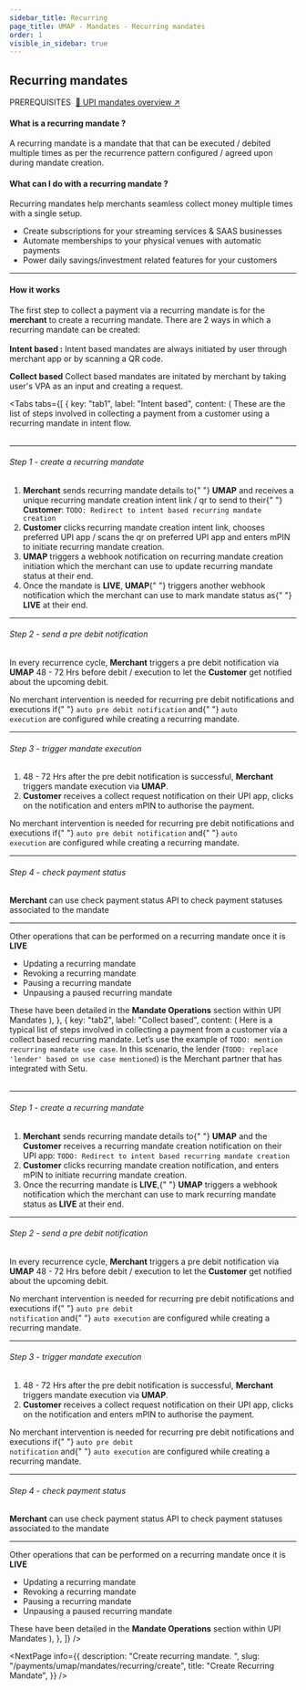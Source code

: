 ```yaml
---
sidebar_title: Recurring
page_title: UMAP - Mandates - Recurring mandates
order: 1
visible_in_sidebar: true
---
```


## Recurring mandates

<Text size="small" weight="600">
    PREREQUISITES&nbsp;
</Text>
<a href="/payments/umap/mandates">🌟 UPI mandates overview ↗</a>

<br />

#### What is a recurring mandate ?

A recurring mandate is a mandate that that can be executed / debited multiple times as per the recurrence pattern configured / agreed upon during mandate creation.

#### What can I do with a recurring mandate ?

Recurring mandates help merchants seamless collect money multiple times with a single setup.

-   Create subscriptions for your streaming services & SAAS businesses
-   Automate memberships to your physical venues with automatic payments
-   Power daily savings/investment related features for your customers

<hr class="primary" />

#### How it works

The first step to collect a payment via a recurring mandate is for the **merchant** to create a recurring mandate. There are 2 ways in which a recurring mandate can be created:<br/><br/>
**Intent based :** Intent based mandates are always initiated by user through merchant app or by scanning a QR code.

**Collect based** Collect based mandates are initated by merchant by taking user's VPA as an input and creating a request.

<Tabs
    tabs={[
        {
            key: "tab1",
            label: "Intent based",
            content: (
                <Text>
                    These are the list of steps involved in collecting a payment
                    from a customer using a recurring mandate in intent flow.
                    <br /> <br />
                    <hr class="primary" />
                    <h6>Step 1 - create a recurring mandate</h6>
                    <ol>
                        <li>
                            <b>Merchant</b> sends recurring mandate details to{" "}
                            <b>UMAP</b> and receives a unique recurring mandate
                            creation intent link / qr to send to their{" "}
                            <b>Customer</b>: `TODO: Redirect to intent based
                            recurring mandate creation`
                        </li>
                        <li>
                            <b>Customer</b> clicks recurring mandate creation
                            intent link, chooses preferred UPI app / scans the
                            qr on preferred UPI app and enters mPIN to initiate
                            recurring mandate creation.
                        </li>
                        <li>
                            <b>UMAP</b> triggers a webhook notification on
                            recurring mandate creation initiation which the
                            merchant can use to update recurring mandate status
                            at their end.
                        </li>
                        <li>
                            Once the mandate is <b>LIVE</b>, <b>UMAP</b>{" "}
                            triggers another webhook notification which the
                            merchant can use to mark mandate status as{" "}
                            <b>LIVE</b> at their end.
                        </li>
                    </ol>
                    <hr class="tertiary" />
                    <h6>Step 2 - send a pre debit notification</h6>
                    <p>
                        In every recurrence cycle, <b>Merchant</b> triggers a
                        pre debit notification via <b>UMAP</b> 48 - 72 Hrs
                        before debit / execution to let the <b>Customer</b> get
                        notified about the upcoming debit.
                    </p>
                    <Callout type="tip">
                        No merchant intervention is needed for recurring pre
                        debit notifications and executions if{" "}
                        <code>auto pre debit notification</code> and{" "}
                        <code>auto execution</code> are configured while
                        creating a recurring mandate.
                    </Callout>
                    <hr class="tertiary" />
                    <h6>Step 3 - trigger mandate execution</h6>
                    <ol>
                        <li>
                            48 - 72 Hrs after the pre debit notification is
                            successful, <b>Merchant</b> triggers mandate
                            execution via <b>UMAP</b>.
                        </li>
                        <li>
                            <b>Customer</b> receives a collect request
                            notification on their UPI app, clicks on the
                            notification and enters mPIN to authorise the
                            payment.
                        </li>
                    </ol>
                    <Callout type="tip">
                        No merchant intervention is needed for recurring pre
                        debit notifications and executions if{" "}
                        <code>auto pre debit notification</code> and{" "}
                        <code>auto execution</code> are configured while
                        creating a recurring mandate.
                    </Callout>
                    <hr class="tertiary" />
                    <h6>Step 4 - check payment status</h6>
                    <p>
                        <b>Merchant</b> can use check payment status API to
                        check payment statuses associated to the mandate
                    </p>
                    <hr class="primary" />
                    Other operations that can be performed on a recurring mandate
                    once it is <b>LIVE</b>
                    <ul>
                        <li>Updating a recurring mandate</li>
                        <li>Revoking a recurring mandate</li>
                        <li>Pausing a recurring mandate</li>
                        <li>Unpausing a paused recurring mandate</li>
                    </ul>
                    These have been detailed in the <b>Mandate Operations</b> section
                    within UPI Mandates
                </Text>
            ),
        },
        {
            key: "tab2",
            label: "Collect based",
            content: (
                <Text>
                    Here is a typical list of steps involved in collecting a
                    payment from a customer via a collect based recurring
                    mandate. Let’s use the example of `TODO: mention recurring
                    mandate use case`. In this scenario, the lender (`TODO:
                    replace 'lender' based on use case mentioned`) is the
                    Merchant partner that has integrated with Setu.
                    <br /> <br />
                    <hr class="primary" />
                    <h6>Step 1 - create a recurring mandate</h6>
                    <ol>
                        <li>
                            <b>Merchant</b> sends recurring mandate details to{" "}
                            <b>UMAP</b> and the <b>Customer</b> receives a
                            recurring mandate creation notification on their UPI
                            app: `TODO: Redirect to intent based recurring
                            mandate creation`
                        </li>
                        <li>
                            <b>Customer</b> clicks recurring mandate creation
                            notification, and enters mPIN to initiate recurring
                            mandate creation.
                        </li>
                        <li>
                            Once the recurring mandate is <b>LIVE</b>,{" "}
                            <b>UMAP</b> triggers a webhook notification which
                            the merchant can use to mark recurring mandate
                            status as <b>LIVE</b> at their end.
                        </li>
                    </ol>
                    <hr class="tertiary" />
                    <h6>Step 2 - send a pre debit notification</h6>
                    <p>
                        In every recurrence cycle, <b>Merchant</b> triggers a
                        pre debit notification via <b>UMAP</b> 48 - 72 Hrs
                        before debit / execution to let the <b>Customer</b> get
                        notified about the upcoming debit.
                    </p>
                    <Callout type="tip">
                        No merchant intervention is needed for recurring pre
                        debit notifications and executions if{" "}
                        <code>auto pre debit notification</code> and{" "}
                        <code>auto execution</code> are configured while
                        creating a recurring mandate.
                    </Callout>
                    <hr class="tertiary" />
                    <h6>Step 3 - trigger mandate execution</h6>
                    <ol>
                        <li>
                            48 - 72 Hrs after the pre debit notification is
                            successful, <b>Merchant</b> triggers mandate
                            execution via <b>UMAP</b>.
                        </li>
                        <li>
                            <b>Customer</b> receives a collect request
                            notification on their UPI app, clicks on the
                            notification and enters mPIN to authorise the
                            payment.
                        </li>
                    </ol>
                    <Callout type="tip">
                        No merchant intervention is needed for recurring pre
                        debit notifications and executions if{" "}
                        <code>auto pre debit notification</code> and{" "}
                        <code>auto execution</code> are configured while
                        creating a recurring mandate.
                    </Callout>
                    <hr class="tertiary" />
                    <h6>Step 4 - check payment status</h6>
                    <p>
                        <b>Merchant</b> can use check payment status API to
                        check payment statuses associated to the mandate
                    </p>
                    <hr class="primary" />
                    Other operations that can be performed on a recurring mandate
                    once it is <b>LIVE</b>
                    <ul>
                        <li>Updating a recurring mandate</li>
                        <li>Revoking a recurring mandate</li>
                        <li>Pausing a recurring mandate</li>
                        <li>Unpausing a paused recurring mandate</li>
                    </ul>
                    These have been detailed in the <b>Mandate Operations</b> section
                    within UPI Mandates
                </Text>
            ),
        },
    ]}
/>

<NextPage
    info={{
        description: "Create recurring mandate.  ",
        slug: "/payments/umap/mandates/recurring/create",
        title: "Create Recurring Mandate",
    }}
/>
